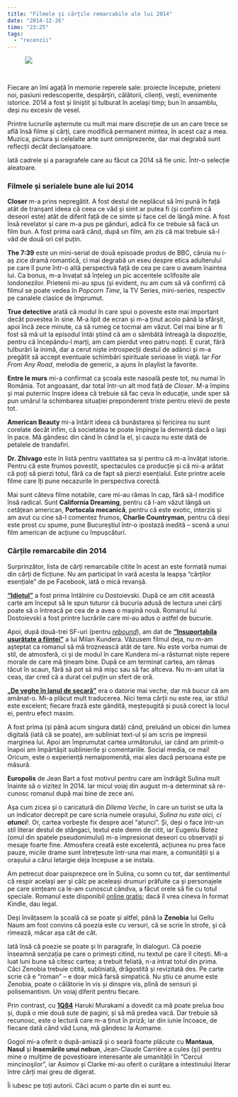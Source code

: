 ```yaml
---
title: "Filmele și cărțile remarcabile ale lui 2014"
date: "2014-12-26"
time: "23:25"
tags:
  - "recenzii"
---
```

<figure class="tmblr-full" data-orig-height="201" data-orig-width="500">
<img src="https://64.media.tumblr.com/04fc60f6878baf03ab1d51054a8ab8a5/d893261cec18b0e3-05/s540x810/7b2df141da7e1cae1257e3c2cc354a53c7af80db.jpg" style="min-width:100%" data-orig-height="201" data-orig-width="500" />
</figure>

\

Fiecare an îmi agață în memorie reperele sale: proiecte începute, prieteni noi, pasiuni redescoperite, despărțiri, călătorii, clienți, vești, evenimente istorice. 2014 a fost și liniștit și tulburat în același timp; bun în ansamblu, deși nu excesiv de vesel.

Printre lucrurile așternute cu mult mai mare discreție de un an care trece se află însă filme și cărți, care modifică permanent mintea, în acest caz a mea. Muzica, pictura și celelalte arte sunt omniprezente, dar mai degrabă sunt reflecții decât declanșatoare.

Iată cadrele și a paragrafele care au făcut ca 2014 să fie unic. Într-o selecție aleatoare.

### Filmele și serialele bune ale lui 2014

**Closer** m-a prins nepregătit. A fost destul de neplăcut să îmi pună în față atât de tranșant ideea că ceea ce văd și simt ar putea fi (și confirm că deseori este) atât de diferit față de ce simte și face cel de lângă mine. A fost însă revelator și care m-a pus pe gânduri, adică fix ce trebuie să facă un film bun. A fost prima oară când, după un film, am zis că mai trebuie să-l văd de două ori cel puțin.

**The 7:39** este un mini-serial de două episoade produs de BBC, căruia nu i-aș zice dramă romantică, ci mai degrabă un eseu despre etica adulterului pe care îl pune într-o altă perspectivă față de cea pe care o aveam înaintea lui. Ca bonus, m-a învațat să înțeleg un pic accentele sclifosite ale londonezilor. Prietenii mi-au spus (și evident, nu am cum să vă confirm) că filmul se poate vedea în *Popcorn Time*, la TV Series, mini-series, respectiv pe canalele clasice de împrumut.

**True detective** arată că modul în care spui o poveste este mai important decât povestea în sine. M-a lipit de ecran și m-a ținut acolo până la sfârșit, apoi încă zece minute, ca să rumeg ce tocmai am văzut. Cel mai bine ar fi fost să mă uit la episodul întâi știind că am o sâmbătă întreagă la dispoziție, pentru că începându-l marți, am cam pierdut vreo patru nopți. E curat, fără tulburări la inimă, dar a cerut niște introspecții destul de adânci și m-a pregătit să accept eventuale schimbări spirituale serioase în viață. Iar *Far From Any Road*, melodia de generic, a ajuns în playlist la favorite.

**Entre le murs** mi-a confirmat ca școala este nasoală peste tot, nu numai în România. Tot angoasant, dar total într-un alt mod față de *Closer*. M-a împins și mai puternic înspre ideea că trebuie să fac ceva în educație, unde sper să pun umărul la schimbarea situației preponderent triste pentru elevii de peste tot.

**American Beauty** mi-a întărit ideea că bunăstarea și fericirea nu sunt corelate decât infim, că societatea te poate împinge la demență dacă o lași în pace. Mă gândesc din când în când la el, și cauza nu este dată de petalele de trandafiri.

**Dr. Zhivago** este în listă pentru vastitatea sa și pentru că m-a învățat istorie. Pentru că este frumos povestit, spectaculos ca producție și că mi-a arătat că poți să pierzi totul, fără ca de fapt să pierzi esențialul. Este printre acele filme care îți pune necazurile în perspectiva corectă.

Mai sunt câteva filme notabile, care mi-au rămas în cap, fără să-l modifice însă radical. Sunt **California Dreaming**, pentru că l-am văzut lângă un cetățean american, **Portocala mecanică**, pentru că este exotic, interzis și am avut cu cine să-l comentez frumos, **Charlie Countryman**, pentru că deși este prost cu spume, pune Bucureștiul într-o ipostază inedită -- scenă a unui film american de acțiune cu împușcături.

### Cărțile remarcabile din 2014

Surprinzător, lista de cărți remarcabile citite în acest an este formată numai din cărți de ficțiune. Nu am participat în vară acesta la leapșa "cărților esențiale" de pe Facebook, iată o mică revanșă.

**["Idiotul"](72679894033.html){target="_blank"}** a fost prima întâlnire cu Dostoievski. După ce am citit această carte am început să le spun tuturor că bucuria adusă de lectura unei cărți poate să o întreacă pe cea de a avea o mașină nouă. Romanul lui Dostoievski a fost printre lucrările care mi-au adus o astfel de bucurie.

Apoi, după două-trei SF-uri (pentru *[rebound](http://en.wikipedia.org/wiki/Rebound_%28dating%29){target="_blank"}*), am dat de **["Insuportabila ușurătate a ființei"](83301835125.html){target="_blank"}** a lui Milan Kundera. Văzusem filmul deja, nu m-am așteptat ca romanul să mă troznească atât de tare. Nu este vorba numai de stil, de atmosferă, ci și de modul în care Kundera mi-a răsturnat niște repere morale de care mă țineam bine. După ce am terminat cartea, am rămas tăcut în scaun, fără să pot să mă mișc sau să fac altceva. Nu m-am uitat la ceas, dar cred că a durat cel puțin un sfert de oră.

**[„De veghe în lanul de secară"](89082481263.html){target="_blank"}** era o datorie mai veche, dar mă bucur că am amânat-o. Mi-a plăcut mult traducerea. Nici tema cărții nu este rea, iar stilul este excelent; fiecare frază este gândită, meșteșugită și pusă corect la locul ei, pentru efect maxim.

A fost prima (și până acum singura dată) când, preluând un obicei din lumea digitală (iată că se poate), am subliniat text-ul și am scris pe impresii marginea lui. Apoi am împrumutat cartea următorului, iar când am primit-o înapoi am împărtășit sublinierile și comentariile. Social media, ce mai! Oricum, este o experiență nemaipomenită, mai ales dacă persoana este pe măsură.

**Europolis** de Jean Bart a fost motivul pentru care am îndrăgit Sulina mult înainte să o vizitez în 2014. Iar micul voiaj din august m-a determinat să re-cunosc romanul după mai bine de zece ani.

Așa cum zicea și o caricatură din *Dilema Veche*, în care un turist se uita la un indicator decrepit pe care scria numele orașului, *Sulina nu este aici, ci **atunci**!*. Or, cartea vorbește fix despre acel "atunci". Și, deși o face într-un stil literar destul de stângaci, textul este demn de citit, iar Eugeniu Botez (omul din spatele pseudonimului) m-a impresionat deseori cu observații și mesaje foarte fine. Atmosfera creată este excelentă, acțiunea nu prea face pauze, micile drame sunt întrețesute într-una mai mare, a comunității și a orașului a cărui letargie deja începuse a se instala.

Am petrecut doar paisprezece ore în Sulina, cu somn cu tot, dar sentimentul că respir același aer și călc pe aceleași drumuri prăfuite ca și personajele pe care simțeam ca le-am cunoscut cândva, a făcut orele să fie cu totul speciale. Romanul este disponibil [online gratis](http://ro.wikisource.org/wiki/Europolis){target="_blank"}; dacă îl vrea cineva în format Kindle, dau legal.

Deși învățasem la școală că se poate și altfel, până la **Zenobia** lui Gellu Naum am fost convins că poezia este cu versuri, că se scrie în strofe, și că rimează, măcar așa cât de cât.

Iată însă că poezie se poate și în paragrafe, în dialoguri. Că poezie înseamnă senzația pe care o primești citind, nu textul pe care îl citești. Mi-a luat luni bune să citesc cartea; a trebuit feliată, n-a intrat totul din prima. Căci Zenobia trebuie citită, subliniată, drăgostită și revizitată des. Pe carte scrie că e "roman" -- e doar mică farsă simpatică. Nu știu ce anume este Zenobia, poate o călătorie în vis și dinspre vis, plină de sensuri și polisemantism. Un voiaj diferit pentru fiecare.

Prin contrast, cu **[1Q84](87517882268.html){target="_blank"}** Haruki Murakami a dovedit ca mă poate prelua bou și, după o mie două sute de pagini, și să mă predea vacă. Dar trebuie să recunosc, este o lectură care m-a ținut în priză; iar din iunie încoace, de fiecare dată când văd Luna, mă gândesc la Aomame.

Gogol mi-a oferit o după-amiază și o seară foarte plăcute cu **Mantaua**, **Nasul** și **Insemările unui nebun**, Jean-Claude Carrière a cules (și) pentru mine o mulțime de povestioare interesante ale umanității în "Cercul mincinoşilor", iar Asimov și Clarke mi-au oferit o curățare a intestinului literar între cărți mai greu de digerat.

Îi iubesc pe toți autorii. Căci acum o parte din ei sunt eu.